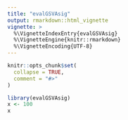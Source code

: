 ```yaml
---
title: "evalGSVAsig"
output: rmarkdown::html_vignette
vignette: >
  %\VignetteIndexEntry{evalGSVAsig}
  %\VignetteEngine{knitr::rmarkdown}
  %\VignetteEncoding{UTF-8}
---
```


```r
knitr::opts_chunk$set(
  collapse = TRUE,
  comment = "#>"
)
```

```r
library(evalGSVAsig)
x <- 100
x
```
